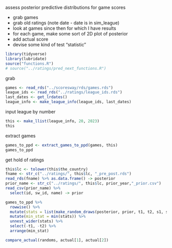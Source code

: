 assess posterior predictive distributions for game scores

- grab games
- grab old ratings (note date - date is in sim_league)
- look at games since then for which I have results
- for each game, make some sort of 2D plot of posterior
- add actual score
- devise some kind of test "statistic"


```r
library(tidyverse)
library(lubridate)
source("functions.R")
# source("../ratings/pred_next_functions.R")
```

grab

```r
games <- read_rds("../scoresway/rds/games.rds")
league_ids <- read_rds("../ratings/league_ids.rds")
last_dates <- get_lrdates()
league_info <- make_league_info(league_ids, last_dates)
```

input league by number

```r
this <- make_llist(league_info, 20, 2023)
this
```

extract games

```r
games_to_ppd <- extract_games_to_ppd(games, this)
games_to_ppd
```

get hold of ratings

```r
this$lc <- tolower(this$the_country)
fname <- str_c("../ratings/", this$lc, "_pre_post.rds")
read_rds(fname) %>% as.data.frame() -> posterior
prior_name <- str_c("../ratings/", this$lc, prior_year,"_prior.csv")
read_csv(prior_name) %>% 
  select(id, sw_id, name) -> prior
```


```r
games_to_ppd %>% 
  rowwise() %>% 
  mutate(stats = list(make_random_draws(posterior, prior, t1, t2, s1, s2))) %>% 
  mutate(min_stat = min(stats)) %>% 
  unnest_wider(stats) %>% 
  select(-t1, -t2) %>% 
  arrange(min_stat)
```







```r
compare_actual(randoms, actual[1], actual[2])
```

